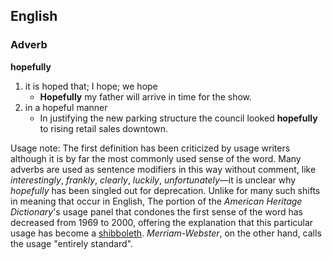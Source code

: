 ==English==
===Adverb===
'''hopefully'''
# it is hoped that; I hope; we hope
#* '''Hopefully''' my father will arrive in time for the show.
# in a hopeful manner
#* In justifying the new parking structure the council looked '''hopefully''' to rising retail sales downtown. 

Usage note: The first definition has been criticized by usage writers although it is by far the most commonly used sense of the word. Many adverbs are used as sentence modifiers in this way without comment, like ''interestingly'', ''frankly'', ''clearly'', ''luckily'', ''unfortunately''—it is unclear why ''hopefully'' has been singled out for deprecation. Unlike for many such shifts in meaning that occur in English, The portion of the ''American Heritage Dictionary'''s usage panel that condones the first sense of the word has decreased from 1969 to 2000, offering the explanation that this particular usage has become a [[shibboleth]]. ''Merriam-Webster'', on the other hand, calls the usage "entirely standard".